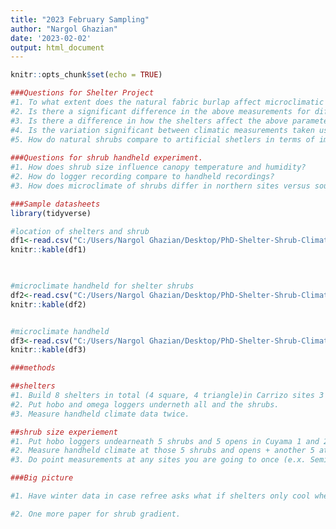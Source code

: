 ```yaml
---
title: "2023 February Sampling"
author: "Nargol Ghazian"
date: '2023-02-02'
output: html_document
---
```


```r
knitr::opts_chunk$set(echo = TRUE)
```

```r
###Questions for Shelter Project
#1. To what extent does the natural fabric burlap affect microclimatic parameters such as relative humidity (RH), temperature, and light intensity under the shelter canopy in the winter? 
#2. Is there a significant difference in the above measurements for differently-shaped shelters? 
#3. Is there a difference in how the shelters affect the above parameters at a southern, dry site versus  milder sites in the north?
#4. Is the variation significant between climatic measurements taken using data loggers and versus a handheld device?
#5. How do natural shrubs compare to artificial shetlers in terms of impacting the canopy microclimate?
  
###Questions for shrub handheld experiment. 
#1. How does shrub size influence canopy temperature and humidity?
#2. How do logger recording compare to handheld recordings?
#3. How does microclimate of shrubs differ in northern sites versus southern sites?

```

```r
###Sample datasheets
library(tidyverse)

#location of shelters and shrub
df1<-read.csv("C:/Users/Nargol Ghazian/Desktop/PhD-Shelter-Shrub-Climate/Field Season 2022/sample shelter.csv") 
knitr::kable(df1)

     

#microclimate handheld for shelter shrubs
df2<-read.csv("C:/Users/Nargol Ghazian/Desktop/PhD-Shelter-Shrub-Climate/Field Season 2022/Datasheets/Compiled Handheld climate_2022.csv")
knitr::kable(df2)


#microclimate handheld
df3<-read.csv("C:/Users/Nargol Ghazian/Desktop/PhD-Shelter-Shrub-Climate/Field Season 2022/Datasheets/shrub size and microclimate.csv")
knitr::kable(df3)

```


```r
###methods

##shelters
#1. Build 8 shelters in total (4 square, 4 triangle)in Carrizo sites 3 and 4 and pair with shrubs. Do the same in Tecopa. Build 4 shelters in soda lake open (2 of each kind) and do the same in Tecopa_open.
#2. Put hobo and omega loggers underneth all and the shrubs.
#3. Measure handheld climate data twice.

##shrub size experiement
#1. Put hobo loggers undearneath 5 shrubs and 5 opens in Cuyama 1 and 2
#2. Measure handheld climate at those 5 shrubs and opens + another 5 at least twice.
#3. Do point measurements at any sites you are going to once (e.x. Semitropics, cuyama 3, 5, 6, Avenal maaybe)
```


```r
###Big picture

#1. Have winter data in case refree asks what if shelters only cool when it is super dry and hot.

#2. One more paper for shrub gradient. 
```

